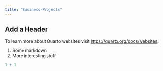 ---
title: "Business-Projects"
---

## Add a Header

To learn more about Quarto websites visit <https://quarto.org/docs/websites>.

1.  Some markdown
2.  More interesting stuff

```{r}
1 + 1
```
